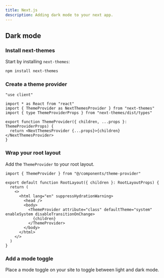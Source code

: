 ```yaml
---
title: Next.js
description: Adding dark mode to your next app.
---
```


## Dark mode

<Steps>

### Install next-themes

Start by installing `next-themes`:

```bash
npm install next-themes
```

### Create a theme provider

```tsx title="components/theme-provider.tsx"
"use client"

import * as React from "react"
import { ThemeProvider as NextThemesProvider } from "next-themes"
import { type ThemeProviderProps } from "next-themes/dist/types"

export function ThemeProvider({ children, ...props }: ThemeProviderProps) {
  return <NextThemesProvider {...props}>{children}</NextThemesProvider>
}
```

### Wrap your root layout

Add the `ThemeProvider` to your root layout.

```tsx {1,9-11} title="app/layout.tsx"
import { ThemeProvider } from "@/components/theme-provider"

export default function RootLayout({ children }: RootLayoutProps) {
  return (
    <>
      <html lang="en" suppressHydrationWarning>
        <head />
        <body>
          <ThemeProvider attribute="class" defaultTheme="system" enableSystem disableTransitionOnChange>
            {children}
          </ThemeProvider>
        </body>
      </html>
    </>
  )
}
```

### Add a mode toggle

Place a mode toggle on your site to toggle between light and dark mode.

<ComponentPreview name="mode-toggle" className="[&_.preview]:items-start" />

</Steps>
